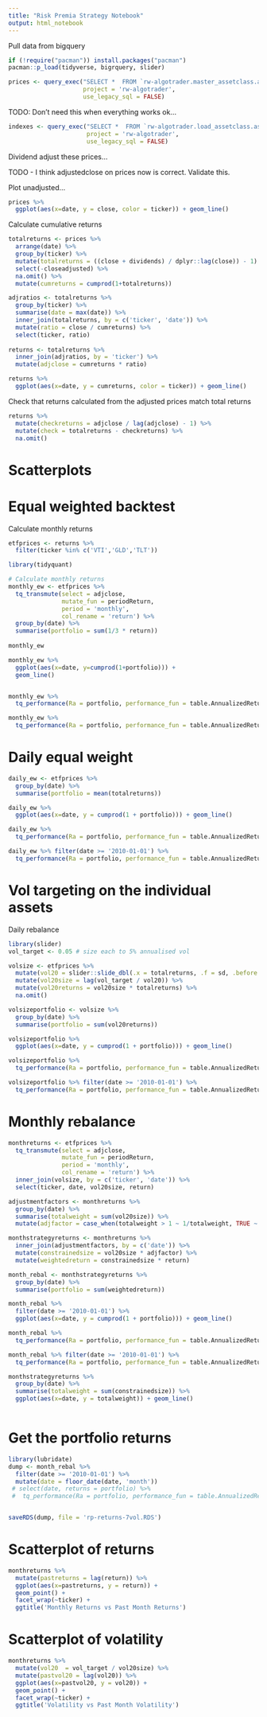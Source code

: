 ```yaml
---
title: "Risk Premia Strategy Notebook"
output: html_notebook
---
```


Pull data from bigquery

```r
if (!require("pacman")) install.packages("pacman")
pacman::p_load(tidyverse, bigrquery, slider)

prices <- query_exec("SELECT *  FROM `rw-algotrader.master_assetclass.assetclass_price`;", 
                     project = 'rw-algotrader', 
                     use_legacy_sql = FALSE)
```

TODO: Don't need this when everything works ok... 

```r
indexes <- query_exec("SELECT *  FROM `rw-algotrader.load_assetclass.assetclass_indexes`;", 
                      project = 'rw-algotrader', 
                      use_legacy_sql = FALSE)
```

Dividend adjust these prices... 

TODO - I think adjustedclose on prices now is correct. Validate this.


Plot unadjusted...

```r
prices %>% 
  ggplot(aes(x=date, y = close, color = ticker)) + geom_line()
```

Calculate cumulative returns

```r
totalreturns <- prices %>%
  arrange(date) %>%
  group_by(ticker) %>%
  mutate(totalreturns = ((close + dividends) / dplyr::lag(close)) - 1) %>%
  select(-closeadjusted) %>%
  na.omit() %>%
  mutate(cumreturns = cumprod(1+totalreturns))

adjratios <- totalreturns %>%
  group_by(ticker) %>%
  summarise(date = max(date)) %>%
  inner_join(totalreturns, by = c('ticker', 'date')) %>%
  mutate(ratio = close / cumreturns) %>%
  select(ticker, ratio)
  
returns <- totalreturns %>%
  inner_join(adjratios, by = 'ticker') %>%
  mutate(adjclose = cumreturns * ratio)
```

```r
returns %>%
  ggplot(aes(x=date, y = cumreturns, color = ticker)) + geom_line()
```

Check that returns calculated from the adjusted prices match total returns

```r
returns %>%
  mutate(checkreturns = adjclose / lag(adjclose) - 1) %>%
  mutate(check = totalreturns - checkreturns) %>%
  na.omit() 
```

# Scatterplots




# Equal weighted backtest 

Calculate monthly returns

```r
etfprices <- returns %>% 
  filter(ticker %in% c('VTI','GLD','TLT')) 
```

```r
library(tidyquant)

# Calculate monthly returns
monthly_ew <- etfprices %>%
  tq_transmute(select = adjclose,
               mutate_fun = periodReturn,
               period = 'monthly',
               col_rename = 'return') %>%
  group_by(date) %>%
  summarise(portfolio = sum(1/3 * return))
  
monthly_ew

monthly_ew %>%
  ggplot(aes(x=date, y=cumprod(1+portfolio))) +
  geom_line()


monthly_ew %>%
  tq_performance(Ra = portfolio, performance_fun = table.AnnualizedReturns)

monthly_ew %>%
  tq_performance(Ra = portfolio, performance_fun = table.AnnualizedReturns)
```

# Daily equal weight

```r
daily_ew <- etfprices %>%
  group_by(date) %>%
  summarise(portfolio = mean(totalreturns))

daily_ew %>%
  ggplot(aes(x=date, y = cumprod(1 + portfolio))) + geom_line()

daily_ew %>%
  tq_performance(Ra = portfolio, performance_fun = table.AnnualizedReturns)

daily_ew %>% filter(date >= '2010-01-01') %>%
  tq_performance(Ra = portfolio, performance_fun = table.AnnualizedReturns)
```


# Vol targeting on the individual assets

Daily rebalance

```r
library(slider)
vol_target <- 0.05 # size each to 5% annualised vol

volsize <- etfprices %>%
  mutate(vol20 = slider::slide_dbl(.x = totalreturns, .f = sd, .before = 60, .complete = TRUE) * sqrt(252)) %>%
  mutate(vol20size = lag(vol_target / vol20)) %>%
  mutate(vol20returns = vol20size * totalreturns) %>%
  na.omit()

volsizeportfolio <- volsize %>%
  group_by(date) %>%
  summarise(portfolio = sum(vol20returns))

volsizeportfolio %>%
  ggplot(aes(x=date, y = cumprod(1 + portfolio))) + geom_line()

volsizeportfolio %>%
  tq_performance(Ra = portfolio, performance_fun = table.AnnualizedReturns)

volsizeportfolio %>% filter(date >= '2010-01-01') %>%
  tq_performance(Ra = portfolio, performance_fun = table.AnnualizedReturns)
```

# Monthly rebalance

```r
monthreturns <- etfprices %>%
  tq_transmute(select = adjclose,
               mutate_fun = periodReturn,
               period = 'monthly',
               col_rename = 'return') %>%
  inner_join(volsize, by = c('ticker', 'date')) %>%
  select(ticker, date, vol20size, return)

adjustmentfactors <- monthreturns %>%
  group_by(date) %>%
  summarise(totalweight = sum(vol20size)) %>%
  mutate(adjfactor = case_when(totalweight > 1 ~ 1/totalweight, TRUE ~ 1))

monthstrategyreturns <- monthreturns %>%
  inner_join(adjustmentfactors, by = c('date')) %>%
  mutate(constrainedsize = vol20size * adjfactor) %>%
  mutate(weightedreturn = constrainedsize * return)

month_rebal <- monthstrategyreturns %>%
  group_by(date) %>%
  summarise(portfolio = sum(weightedreturn))

month_rebal %>%
  filter(date >= '2010-01-01') %>%
  ggplot(aes(x=date, y = cumprod(1 + portfolio))) + geom_line()

month_rebal %>%
  tq_performance(Ra = portfolio, performance_fun = table.AnnualizedReturns)

month_rebal %>% filter(date >= '2010-01-01') %>%
  tq_performance(Ra = portfolio, performance_fun = table.AnnualizedReturns)

monthstrategyreturns %>%
  group_by(date) %>%
  summarise(totalweight = sum(constrainedsize)) %>%
  ggplot(aes(x=date, y = totalweight)) + geom_line()
  
```

# Get the portfolio returns

```r
library(lubridate)
dump <- month_rebal %>%
  filter(date >= '2010-01-01') %>%
  mutate(date = floor_date(date, 'month')) 
 # select(date, returns = portfolio) %>%
 #  tq_performance(Ra = portfolio, performance_fun = table.AnnualizedReturns)


saveRDS(dump, file = 'rp-returns-7vol.RDS')
```

# Scatterplot of returns 

```r
monthreturns %>%
  mutate(pastreturns = lag(return)) %>%
  ggplot(aes(x=pastreturns, y = return)) +
  geom_point() + 
  facet_wrap(~ticker) + 
  ggtitle('Monthly Returns vs Past Month Returns')
```

# Scatterplot of volatility

```r
monthreturns %>%
  mutate(vol20  = vol_target / vol20size) %>%
  mutate(pastvol20 = lag(vol20)) %>%
  ggplot(aes(x=pastvol20, y = vol20)) +
  geom_point() + 
  facet_wrap(~ticker) + 
  ggtitle('Volatility vs Past Month Volatility')

```

